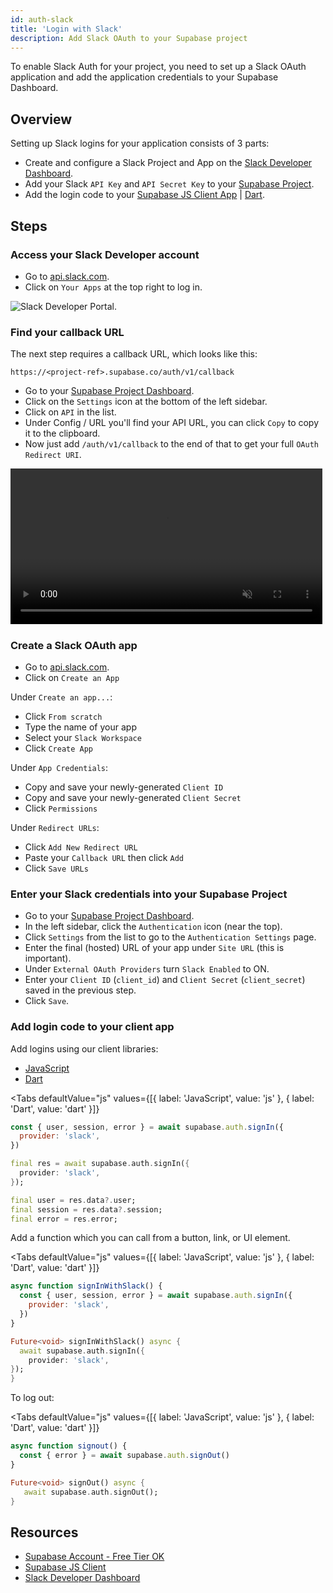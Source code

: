 ```yaml
---
id: auth-slack
title: 'Login with Slack'
description: Add Slack OAuth to your Supabase project
---
```



To enable Slack Auth for your project, you need to set up a Slack OAuth application and add the application credentials to your Supabase Dashboard.

## Overview

Setting up Slack logins for your application consists of 3 parts:

- Create and configure a Slack Project and App on the [Slack Developer Dashboard](https://api.slack.com/apps).
- Add your Slack `API Key` and `API Secret Key` to your [Supabase Project](https://app.supabase.com).
- Add the login code to your [Supabase JS Client App](https://github.com/supabase/supabase-js) | [Dart](https://github.com/supabase/supabase-dart).

## Steps

### Access your Slack Developer account

- Go to [api.slack.com](https://api.slack.com/apps).
- Click on `Your Apps` at the top right to log in.

![Slack Developer Portal.](/img/guides/auth-slack/slack-portal.png)

### Find your callback URL

The next step requires a callback URL, which looks like this:

`https://<project-ref>.supabase.co/auth/v1/callback`

- Go to your [Supabase Project Dashboard](https://app.supabase.com).
- Click on the `Settings` icon at the bottom of the left sidebar.
- Click on `API` in the list.
- Under Config / URL you'll find your API URL, you can click `Copy` to copy it to the clipboard.
- Now just add `/auth/v1/callback` to the end of that to get your full `OAuth Redirect URI`.

<video width="99%" muted playsInline controls="true">
  <source src="/docs/videos/api/api-url-and-key.mp4" type="video/mp4" muted playsInline />
</video>

### Create a Slack OAuth app

- Go to [api.slack.com](https://api.slack.com/apps).
- Click on `Create an App`

Under `Create an app...`:

- Click `From scratch`
- Type the name of your app
- Select your `Slack Workspace`
- Click `Create App`

Under `App Credentials`:

- Copy and save your newly-generated `Client ID`
- Copy and save your newly-generated `Client Secret`
- Click `Permissions`

Under `Redirect URLs`:

- Click `Add New Redirect URL`
- Paste your `Callback URL` then click `Add`
- Click `Save URLs`

### Enter your Slack credentials into your Supabase Project

- Go to your [Supabase Project Dashboard](https://app.supabase.com).
- In the left sidebar, click the `Authentication` icon (near the top).
- Click `Settings` from the list to go to the `Authentication Settings` page.
- Enter the final (hosted) URL of your app under `Site URL` (this is important).
- Under `External OAuth Providers` turn `Slack Enabled` to ON.
- Enter your `Client ID` (`client_id`) and `Client Secret` (`client_secret`) saved in the previous step.
- Click `Save`.

### Add login code to your client app

Add logins using our client libraries:

- [JavaScript](/docs/reference/javascript/auth-signin#sign-in-using-third-party-providers)
- [Dart](/docs/reference/dart/auth-signin#sign-in-using-third-party-providers)

<Tabs
  defaultValue="js"
  values={[{ label: 'JavaScript', value: 'js' }, { label: 'Dart', value: 'dart' }]}
>

<TabItem value="js">

```js
const { user, session, error } = await supabase.auth.signIn({
  provider: 'slack',
})
```

</TabItem>

<TabItem value="dart">

```dart
final res = await supabase.auth.signIn({
  provider: 'slack',
});

final user = res.data?.user;
final session = res.data?.session;
final error = res.error;
```

</TabItem>

</Tabs>

Add a function which you can call from a button, link, or UI element.

<Tabs
  defaultValue="js"
  values={[{ label: 'JavaScript', value: 'js' }, { label: 'Dart', value: 'dart' }]}
>

<TabItem value="js">

```js
async function signInWithSlack() {
  const { user, session, error } = await supabase.auth.signIn({
    provider: 'slack',
  })
}
```

</TabItem>

<TabItem value="dart">

```dart
Future<void> signInWithSlack() async {
  await supabase.auth.signIn({
    provider: 'slack',
});
}
```

</TabItem>

</Tabs>

To log out:

<Tabs
  defaultValue="js"
  values={[{ label: 'JavaScript', value: 'js' }, { label: 'Dart', value: 'dart' }]}
>

<TabItem value="js">

```js
async function signout() {
  const { error } = await supabase.auth.signOut()
}
```

</TabItem>

<TabItem value="dart">

```dart
Future<void> signOut() async {
   await supabase.auth.signOut();
}
```

</TabItem>

</Tabs>

## Resources

- [Supabase Account - Free Tier OK](https://supabase.com)
- [Supabase JS Client](https://github.com/supabase/supabase-js)
- [Slack Developer Dashboard](https://api.slack.com/apps)
